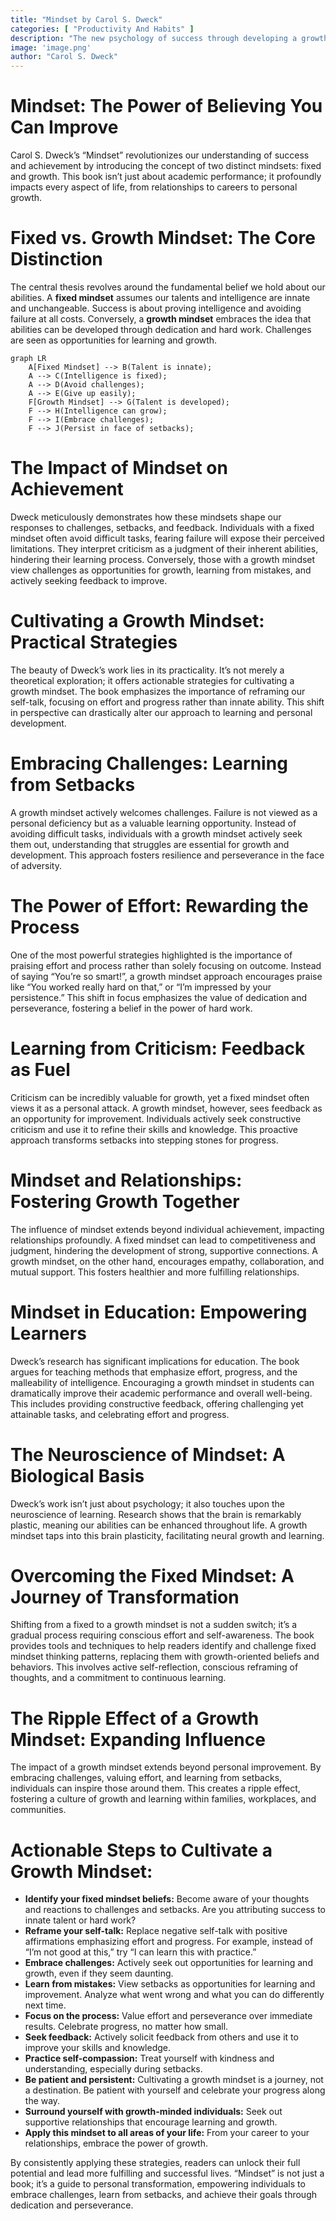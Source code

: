```yaml
---
title: "Mindset by Carol S. Dweck"
categories: [ "Productivity And Habits" ]
description: "The new psychology of success through developing a growth mindset"
image: 'image.png'
author: "Carol S. Dweck"
---
```

# Mindset: The Power of Believing You Can Improve

Carol S. Dweck's "Mindset" revolutionizes our understanding of success and achievement by introducing the concept of two distinct mindsets: fixed and growth.  This book isn't just about academic performance; it profoundly impacts every aspect of life, from relationships to careers to personal growth.

# Fixed vs. Growth Mindset: The Core Distinction

The central thesis revolves around the fundamental belief we hold about our abilities.  A **fixed mindset** assumes our talents and intelligence are innate and unchangeable. Success is about proving intelligence and avoiding failure at all costs.  Conversely, a **growth mindset** embraces the idea that abilities can be developed through dedication and hard work. Challenges are seen as opportunities for learning and growth.

```mermaid
graph LR
    A[Fixed Mindset] --> B(Talent is innate);
    A --> C(Intelligence is fixed);
    A --> D(Avoid challenges);
    A --> E(Give up easily);
    F[Growth Mindset] --> G(Talent is developed);
    F --> H(Intelligence can grow);
    F --> I(Embrace challenges);
    F --> J(Persist in face of setbacks);
```

# The Impact of Mindset on Achievement

Dweck meticulously demonstrates how these mindsets shape our responses to challenges, setbacks, and feedback.  Individuals with a fixed mindset often avoid difficult tasks, fearing failure will expose their perceived limitations. They interpret criticism as a judgment of their inherent abilities, hindering their learning process.  Conversely, those with a growth mindset view challenges as opportunities for growth, learning from mistakes, and actively seeking feedback to improve.

# Cultivating a Growth Mindset: Practical Strategies

The beauty of Dweck's work lies in its practicality.  It's not merely a theoretical exploration; it offers actionable strategies for cultivating a growth mindset.  The book emphasizes the importance of reframing our self-talk, focusing on effort and progress rather than innate ability. This shift in perspective can drastically alter our approach to learning and personal development.

# Embracing Challenges: Learning from Setbacks

A growth mindset actively welcomes challenges.  Failure is not viewed as a personal deficiency but as a valuable learning opportunity.  Instead of avoiding difficult tasks, individuals with a growth mindset actively seek them out, understanding that struggles are essential for growth and development.  This approach fosters resilience and perseverance in the face of adversity.

# The Power of Effort: Rewarding the Process

One of the most powerful strategies highlighted is the importance of praising effort and process rather than solely focusing on outcome.  Instead of saying "You're so smart!", a growth mindset approach encourages praise like "You worked really hard on that," or "I'm impressed by your persistence."  This shift in focus emphasizes the value of dedication and perseverance, fostering a belief in the power of hard work.

# Learning from Criticism: Feedback as Fuel

Criticism can be incredibly valuable for growth, yet a fixed mindset often views it as a personal attack.  A growth mindset, however, sees feedback as an opportunity for improvement.  Individuals actively seek constructive criticism and use it to refine their skills and knowledge.  This proactive approach transforms setbacks into stepping stones for progress.

#  Mindset and Relationships: Fostering Growth Together

The influence of mindset extends beyond individual achievement, impacting relationships profoundly.  A fixed mindset can lead to competitiveness and judgment, hindering the development of strong, supportive connections.  A growth mindset, on the other hand, encourages empathy, collaboration, and mutual support. This fosters healthier and more fulfilling relationships.

# Mindset in Education: Empowering Learners

Dweck's research has significant implications for education.  The book argues for teaching methods that emphasize effort, progress, and the malleability of intelligence.  Encouraging a growth mindset in students can dramatically improve their academic performance and overall well-being.  This includes providing constructive feedback, offering challenging yet attainable tasks, and celebrating effort and progress.

#  The Neuroscience of Mindset: A Biological Basis

Dweck's work isn't just about psychology; it also touches upon the neuroscience of learning.  Research shows that the brain is remarkably plastic, meaning our abilities can be enhanced throughout life.  A growth mindset taps into this brain plasticity, facilitating neural growth and learning.

# Overcoming the Fixed Mindset: A Journey of Transformation

Shifting from a fixed to a growth mindset is not a sudden switch; it's a gradual process requiring conscious effort and self-awareness.  The book provides tools and techniques to help readers identify and challenge fixed mindset thinking patterns, replacing them with growth-oriented beliefs and behaviors.  This involves active self-reflection, conscious reframing of thoughts, and a commitment to continuous learning.

# The Ripple Effect of a Growth Mindset: Expanding Influence

The impact of a growth mindset extends beyond personal improvement.  By embracing challenges, valuing effort, and learning from setbacks, individuals can inspire those around them.  This creates a ripple effect, fostering a culture of growth and learning within families, workplaces, and communities.


#  Actionable Steps to Cultivate a Growth Mindset:

* **Identify your fixed mindset beliefs:**  Become aware of your thoughts and reactions to challenges and setbacks.  Are you attributing success to innate talent or hard work?
* **Reframe your self-talk:** Replace negative self-talk with positive affirmations emphasizing effort and progress.  For example, instead of "I'm not good at this," try "I can learn this with practice."
* **Embrace challenges:** Actively seek out opportunities for learning and growth, even if they seem daunting.
* **Learn from mistakes:** View setbacks as opportunities for learning and improvement. Analyze what went wrong and what you can do differently next time.
* **Focus on the process:** Value effort and perseverance over immediate results.  Celebrate progress, no matter how small.
* **Seek feedback:** Actively solicit feedback from others and use it to improve your skills and knowledge.
* **Practice self-compassion:** Treat yourself with kindness and understanding, especially during setbacks.
* **Be patient and persistent:** Cultivating a growth mindset is a journey, not a destination.  Be patient with yourself and celebrate your progress along the way.
* **Surround yourself with growth-minded individuals:**  Seek out supportive relationships that encourage learning and growth.
* **Apply this mindset to all areas of your life:** From your career to your relationships, embrace the power of growth.


By consistently applying these strategies, readers can unlock their full potential and lead more fulfilling and successful lives.  "Mindset" is not just a book; it's a guide to personal transformation, empowering individuals to embrace challenges, learn from setbacks, and achieve their goals through dedication and perseverance.

